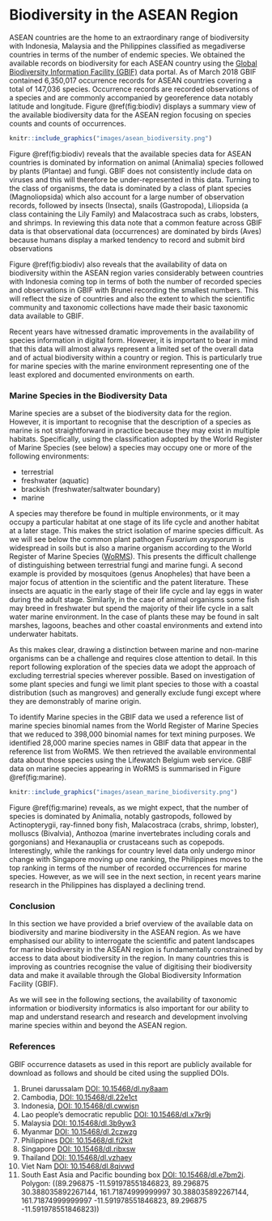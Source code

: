 # Biodiversity in the ASEAN Region {#biodiversity}

ASEAN countries are the home to an extraordinary range of biodiversity with Indonesia, Malaysia and the Philippines classified as megadiverse countries in terms of the number of endemic species. We obtained the available records on biodiversity for each ASEAN country using the [Global Biodiversity Information Facility (GBIF)](https://www.gbif.org/) data portal. As of March 2018 GBIF contained 6,350,017 occurrence records for ASEAN countries covering a total of 147,036 species. Occurrence records are recorded observations of a species and are commonly accompanied by georeference data notably latitude and longitude. Figure \@ref(fig:biodiv) displays a summary view of the available biodiversity data for the ASEAN region focusing on species counts and counts of occurrences. 

```r
knitr::include_graphics("images/asean_biodiversity.png")
```

Figure \@ref(fig:biodiv) reveals that the available species data for ASEAN countries is dominated by information on animal (Animalia) species followed by plants (Plantae) and fungi. GBIF does not consistently include data on viruses and this will therefore be under-represented in this data. Turning to the class of organisms, the data is dominated by a class of plant species (Magnoliopsida) which also account for a large number of observation records, followed by insects (Insecta), snails (Gastropoda), Liliopsida (a class containing the Lily Family) and Malacostraca such as crabs, lobsters, and shrimps. In reviewing this data note that a common feature across GBIF data is that observational data (occurrences) are dominated by birds (Aves) because humans display a marked tendency to record and submit bird observations

Figure \@ref(fig:biodiv) also reveals that the availability of data on biodiversity within the ASEAN region varies considerably between countries with Indonesia coming top in terms of both the number of recorded species and observations in GBIF with Brunei recording the smallest numbers. This will reflect the size of countries and also the extent to which the scientific community and taxonomic collections have made their basic taxonomic data available to GBIF.

Recent years have witnessed dramatic improvements in the availability of species information in digital form. However, it is important to bear in mind that this data will almost always represent a limited set of the overall data and of actual biodiversity within a country or region. This is particularly true for marine species with the marine environment representing one of the least explored and documented environments on earth. 

### Marine Species in the Biodiversity Data

Marine species are a subset of the biodiversity data for the region. However, it is important to recognise that the description of a species as marine is not straightforward in practice because they may exist in multiple habitats. Specifically, using the classification adopted by the World Register of Marine Species (see below) a species may occupy one or more of the following environments: 

- terrestrial
- freshwater (aquatic)
- brackish (freshwater/saltwater boundary)
- marine

A species may therefore be found in multiple environments, or it may occupy a particular habitat at one stage of its life cycle and another habitat at a later stage. This makes the strict isolation of marine species difficult. As we will see below the common plant pathogen *Fusarium oxysporum* is widespread in soils but is also a marine organism according to the World Register of Marine Species ([WoRMS](http://www.marinespecies.org/aphia.php?p=taxdetails&id=100523)). This presents the difficult challenge of distinguishing between terrestrial fungi and marine fungi. A second example is provided by mosquitoes (genus Anopheles) that have been a major focus of attention in the scientific and the patent literature. These insects are aquatic in the early stage of their life cycle and lay eggs in water during the adult stage. Similarly, in the case of animal organisms some fish may breed in freshwater but spend the majority of their life cycle in a salt water marine environment. In the case of plants these may be found in salt marshes, lagoons, beaches and other coastal environments and extend into underwater habitats. 

As this makes clear, drawing a distinction between marine and non-marine organisms can be a challenge and requires close attention to detail. In this report following exploration of the species data we adopt the approach of excluding terrestrial species wherever possible. Based on investigation of some plant species and fungi we limit plant species to those with a coastal distribution (such as mangroves) and generally exclude fungi except where they are demonstrably of marine origin. 

To identify Marine species in the GBIF data we used a reference list of marine species binomial names from the World Register of Marine Species that we reduced to 398,000 binomial names for text mining purposes. We  identified 28,000 marine species names in GBIF data that appear in the reference list from WoRMS. We then retrieved the available environmental data about those species using the Lifewatch Belgium web service. GBIF data on marine species appearing in WoRMS is summarised in Figure \@ref(fig:marine).

```r
knitr::include_graphics("images/asean_marine_biodiversity.png")
```

Figure \@ref(fig:marine) reveals, as we might expect, that the number of species is dominated by Animalia, notably gastropods, followed by Actinopterygii, ray-finned bony fish, Malacostraca (crabs, shrimp, lobster), molluscs (Bivalvia), Anthozoa (marine invertebrates including corals and gorgonians) and Hexanauplia or crustaceans such as copepods. 
Interestingly, while the rankings for country level data only undergo minor change with Singapore moving up one ranking, the Philippines moves to the top ranking in terms of the number of recorded occurrences for marine species. However, as we will see in the next section, in recent years marine research in the Philippines has displayed a declining trend. 

### Conclusion

In this section we have provided a brief overview of the available data on biodiversity and marine biodiversity in the ASEAN region. As we have emphasised our ability to interrogate the scientific and patent landscapes for marine biodiversity in the ASEAN region is fundamentally constrained by access to data about biodiversity in the region. In many countries this is improving as countries recognise the value of digitising their biodiversity data and make it available through the Global Biodiversity Information Facility (GBIF).

As we will see in the following sections, the availability of taxonomic information or biodiversity informatics is also important for our ability to map and understand research and research and development involving marine species within and beyond the ASEAN region. 

### References

GBIF occurrence datasets as used in this report are publicly available for download as follows and should be cited using the supplied DOIs. 

1. Brunei darussalam [DOI: 10.15468/dl.ny8aam](https://www.gbif.org/occurrence/download/0020859-180131172636756)
2. Cambodia, [DOI: 10.15468/dl.22e1ct](https://www.gbif.org/occurrence/download/0020860-180131172636756)
3. Indonesia, [DOI: 10.15468/dl.cwwjsn](https://www.gbif.org/occurrence/download/0020862-180131172636756)
4. Lao people’s democratic republic [DOI: 10.15468/dl.x7kr9j](https://www.gbif.org/occurrence/download/0020864-180131172636756)
5. Malaysia [DOI: 10.15468/dl.3b9yw3](https://www.gbif.org/occurrence/download/0020868-180131172636756)
6. Myanmar [DOI: 10.15468/dl.2czwzg](https://www.gbif.org/occurrence/download/0020878-180131172636756)
7. Philippines [DOI: 10.15468/dl.fi2kit](https://www.gbif.org/occurrence/download/0020868-180131172636756)
8. Singapore [DOI: 10.15468/dl.ribxsw](https://www.gbif.org/occurrence/download/0020880-180131172636756)
9. Thailand [DOI: 10.15468/dl.vzhaey](https://www.gbif.org/occurrence/download/0020885-180131172636756)
10. Viet Nam [DOI: 10.15468/dl.8qivwd](https://www.gbif.org/occurrence/download/0020888-180131172636756)
12. South East Asia and Pacific bounding box [DOI: 10.15468/dl.e7bm2i](https://www.gbif.org/occurrence/download/0000637-171219132708484). Polygon: ((89.296875 -11.591978551846823, 89.296875 30.388035892267144, 161.71874999999997 30.388035892267144, 161.71874999999997 -11.591978551846823, 89.296875 -11.591978551846823))
